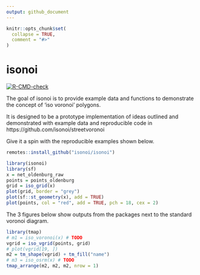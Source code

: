 ```yaml
---
output: github_document
---
```


<!-- README.md is generated from README.Rmd. Please edit that file -->

```r
knitr::opts_chunk$set(
  collapse = TRUE,
  comment = "#>"
)
```

# isonoi

<!-- badges: start -->
[![R-CMD-check](https://github.com/streetvoronoi/isonoi/actions/workflows/R-CMD-check.yaml/badge.svg)](https://github.com/streetvoronoi/isonoi/actions/workflows/R-CMD-check.yaml)
<!-- badges: end -->

The goal of isonoi is to provide example data and functions to demonstrate the concept of 'iso voronoi' polygons.

It is designed to be a prototype implementation of ideas outlined and demonstrated with example data and reproducible code in https://github.com/isonoi/streetvoronoi

Give it a spin with the reproducible examples shown below.

```r
remotes::install_github("isonoi/isonoi")
```

```r
library(isonoi)
library(sf)
x = net_oldenburg_raw
points = points_oldenburg
grid = iso_grid(x)
plot(grid, border = "grey")
plot(sf::st_geometry(x), add = TRUE)
plot(points, col = "red", add = TRUE, pch = 18, cex = 2)
```

The 3 figures below show outputs from the packages next to the standard voronoi diagram.

```r
library(tmap)
# m1 = iso_voronoi(x) # TODO
vgrid = iso_vgrid(points, grid)
# plot(vgrid[19, ])
m2 = tm_shape(vgrid) + tm_fill("name")
# m3 = iso_osrm(x) # TODO
tmap_arrange(m2, m2, m2, nrow = 1)
```

